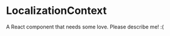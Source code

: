 
<Meta title="@flapjs/util/localization/LocalizationContext"
    component={LocalizationContext}/>

# LocalizationContext

A React component that needs some love. Please describe me! :(

<Props of={LocalizationContext}/>

